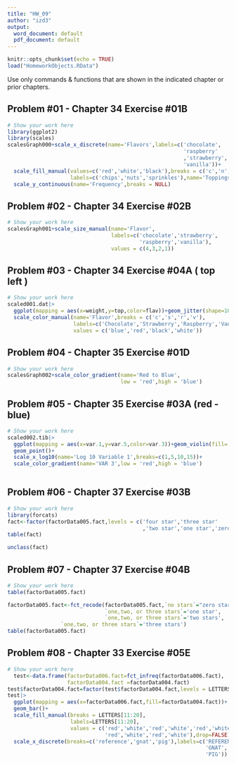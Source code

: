 ```yaml
---
title: "HW_09"
author: "izd3"
output:
  word_document: default
  pdf_document: default
---
```


```r
knitr::opts_chunk$set(echo = TRUE)
load("HomeworkObjects.RData")
```


Use only commands \& functions that are shown in the indicated chapter or prior chapters.

\newpage

## Problem #01 - Chapter 34 Exercise #01B  

```r
# Show your work here
library(ggplot2)
library(scales)
scalesGraph000+scale_x_discrete(name='Flavors',labels=c('chocolate',
                                                        'raspberry'
                                                        ,'strawberry',
                                                        'vanilla'))+
  scale_fill_manual(values=c('red','white','black'),breaks = c('c','n','s'),
                    labels=c('chips','nuts','sprinkles'),name='Toppings')+
  scale_y_continuous(name='Frequency',breaks = NULL)

```

\newpage

## Problem #02 - Chapter 34 Exercise #02B  

```r
# Show your work here
scalesGraph001+scale_size_manual(name='Flavor',
                                 labels=c('chocolate','strawberry', 
                                          'raspberry','vanilla'),
                                 values = c(4,3,2,1))

```


\newpage

## Problem #03 - Chapter 34 Exercise #04A ( top left )  

```r
# Show your work here
scaled001.dat|>
  ggplot(mapping = aes(x=weight,y=top,color=flav))+geom_jitter(shape=10)+
  scale_color_manual(name='Flavor',breaks = c('c','s','r','v'),
                     labels=c('Chocolate','Strawberry','Raspberry','Vanilla'),
                     values = c('blue','red','black','white'))

```

\newpage

## Problem #04 - Chapter 35 Exercise #01D   

```r
# Show your work here
scalesGraph002+scale_color_gradient(name='Red to Blue',
                                    low = 'red',high = 'blue')
```


\newpage

## Problem #05 - Chapter 35 Exercise #03A (red - blue)  

```r
# Show your work here
scaled002.tib|>
  ggplot(mapping = aes(x=var.1,y=var.5,color=var.3))+geom_violin(fill='grey')+
  geom_point()+
  scale_x_log10(name='Log 10 Variable 1',breaks=c(1,5,10,15))+
  scale_color_gradient(name='VAR 3',low = 'red',high = 'blue')
  

```


\newpage

## Problem #06 - Chapter 37 Exercise #03B  

```r
# Show your work here
library(forcats)
fact<-factor(factorData005.fact,levels = c('four star','three star'
                                           ,'two star','one star','zero star'))
table(fact)

unclass(fact)

```

\newpage

## Problem #07 - Chapter 37 Exercise #04B   

```r
# Show your work here
table(factorData005.fact)

factorData005.fact<-fct_recode(factorData005.fact,`no stars`="zero stars",
                               `one,two, or three stars`='one star',
                               `one,two, or three stars`='two stars',
                 `one,two, or three stars`='three stars')
table(factorData005.fact)

```


\newpage

## Problem #08 - Chapter 33 Exercise #05E  

```r
# Show your work here
  test<-data.frame(factorData006.fact=fct_infreq(factorData006.fact),
                   factorData004.fact =factorData004.fact)
test$factorData004.fact=factor(test$factorData004.fact,levels = LETTERS[11:20])
test|>
  ggplot(mapping = aes(x=factorData006.fact,fill=factorData004.fact))+
  geom_bar()+
  scale_fill_manual(breaks = LETTERS[11:20],
                    labels=LETTERS[11:20],
                    values = c('red','white','red','white','red','white',
                               'red','white','red','white'),drop=FALSE)+
  scale_x_discrete(breaks=c('reference','gnat','pig'),labels=c('REFERENCE',
                                                               'GNAT',
                                                               'PIG'))
```